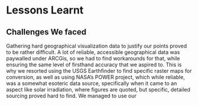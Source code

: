 # Lessons Learnt

##  Challenges We faced
Gathering hard geographical visualization data to justify our points proved to be rather difficult. A lot of reliable, accessible geographical data was paywalled under ARCGis, so we had to find workarounds for that, while ensuring the same level of firsthand accuracy that we aspired to. This is why we resorted using the USGS Earthfinder to find specific raster maps for conversion, as well as using NASA's POWER project, which while reliable, was a somewhat esoteric data source, specifically when it came to an aspect like solar irradiation, where figures are quoted, but specific, detailed sourcing proved hard to find. We managed to use our